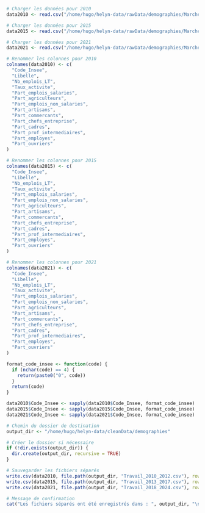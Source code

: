 ```r
# Charger les données pour 2010
data2010 <- read.csv("/home/hugo/helyn-data/rawData/demographies/MarcheTravail_Emplois_Pop_Active_2010.csv", skip= 2)

# Charger les données pour 2015
data2015 <- read.csv("/home/hugo/helyn-data/rawData/demographies/MarcheTravail_Emplois_Pop_Active_2015.csv", skip= 2)

# Charger les données pour 2021
data2021 <- read.csv("/home/hugo/helyn-data/rawData/demographies/MarcheTravail_Emplois_Pop_Active_2021.csv", skip= 2)
```

```r
# Renommer les colonnes pour 2010
colnames(data2010) <- c(
  "Code_Insee",
  "Libelle",
  "Nb_emplois_LT",
  "Taux_activite",
  "Part_emplois_salaries",
  "Part_agriculteurs",
  "Part_emplois_non_salaries",
  "Part_artisans",
  "Part_commercants",
  "Part_chefs_entreprise",
  "Part_cadres",
  "Part_prof_intermediaires",
  "Part_employes",
  "Part_ouvriers"
)

# Renommer les colonnes pour 2015
colnames(data2015) <- c(
  "Code_Insee",
  "Libelle",
  "Nb_emplois_LT",
  "Taux_activite",
  "Part_emplois_salaries",
  "Part_emplois_non_salaries",
  "Part_agriculteurs",
  "Part_artisans",
  "Part_commercants",
  "Part_chefs_entreprise",
  "Part_cadres",
  "Part_prof_intermediaires",
  "Part_employes",
  "Part_ouvriers"
)

# Renommer les colonnes pour 2021
colnames(data2021) <- c(
  "Code_Insee",
  "Libelle",
  "Nb_emplois_LT",
  "Taux_activite",
  "Part_emplois_salaries",
  "Part_emplois_non_salaries",
  "Part_agriculteurs",
  "Part_artisans",
  "Part_commercants",
  "Part_chefs_entreprise",
  "Part_cadres",
  "Part_prof_intermediaires",
  "Part_employes",
  "Part_ouvriers"
)
```

```r
format_code_insee <- function(code) {
  if (nchar(code) == 4) {
    return(paste0("0", code)) 
  }
  return(code)
}

data2010$Code_Insee <- sapply(data2010$Code_Insee, format_code_insee)
data2015$Code_Insee <- sapply(data2015$Code_Insee, format_code_insee)
data2021$Code_Insee <- sapply(data2021$Code_Insee, format_code_insee)
```

```r
# Chemin du dossier de destination
output_dir <- "/home/hugo/helyn-data/cleanData/demographies"

# Créer le dossier si nécessaire
if (!dir.exists(output_dir)) {
  dir.create(output_dir, recursive = TRUE)
}

# Sauvegarder les fichiers séparés
write.csv(data2010, file.path(output_dir, "Travail_2010_2012.csv"), row.names = FALSE)
write.csv(data2015, file.path(output_dir, "Travail_2013_2017.csv"), row.names = FALSE)
write.csv(data2021, file.path(output_dir, "Travail_2018_2024.csv"), row.names = FALSE)

# Message de confirmation
cat("Les fichiers séparés ont été enregistrés dans : ", output_dir, "\n")
```